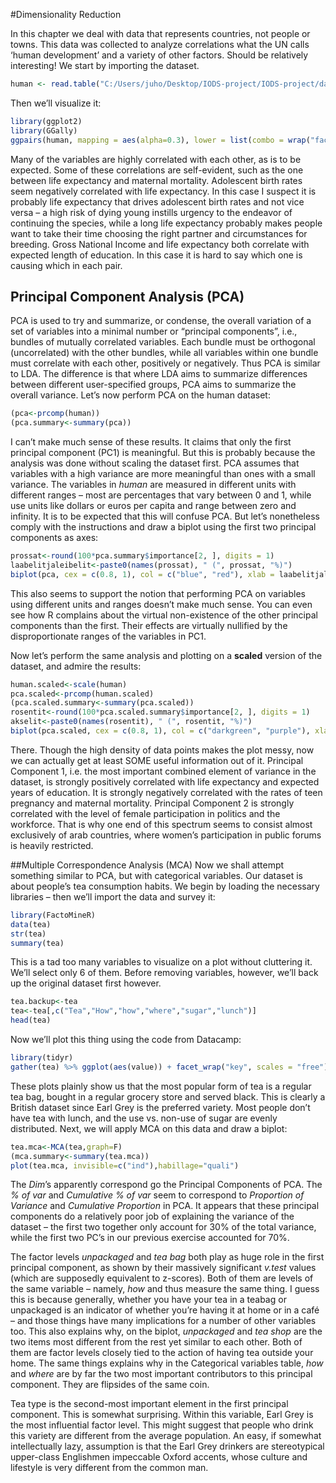 #Dimensionality Reduction
  
  In this chapter we deal with data that represents countries, not people or towns. This data was collected to analyze correlations what the UN calls 'human development' and a variety of other factors. Should be relatively interesting! We start by importing the dataset.
  
```r
human <- read.table("C:/Users/juho/Desktop/IODS-project/IODS-project/data/human.txt", header=T, sep="\t",quote=NULL)
```  
  
  Then we'll visualize it:

```r
library(ggplot2)
library(GGally)
ggpairs(human, mapping = aes(alpha=0.3), lower = list(combo = wrap("facethist", bins = 20))) + theme(axis.text.x = element_text(angle = 45, hjust = 1, size = 8))
```  
  
  Many of the variables are highly correlated with each other, as is to be expected. Some of these correlations are self-evident, such as the one between life expectancy and maternal mortality. Adolescent birth rates seem negatively correlated with life expectancy. In this case I suspect it is probably life expectancy that drives adolescent birth rates and not vice versa -- a high risk of dying young instills urgency to the endeavor of continuing the species, while a long life expectancy probably makes people want to take their time choosing the right partner and circumstances for breeding. Gross National Income and life expectancy both correlate with expected length of education. In this case it is hard to say which one is causing which in each pair.  
  
## Principal Component Analysis (PCA)
PCA is used to try and summarize, or condense, the overall variation of a set of variables into a minimal number or "principal components", i.e., bundles of mutually correlated variables. Each bundle must be orthogonal (uncorrelated) with the other bundles, while all variables within one bundle must correlate with each other, positively or negatively. Thus PCA is similar to LDA. The difference is that where LDA aims to summarize differences between different user-specified groups, PCA aims to summarize the overall variance. Let's now perform PCA on the human dataset:

```r
(pca<-prcomp(human))
(pca.summary<-summary(pca))
```  
  
  I can't make much sense of these results. It claims that only the first principal component (PC1) is meaningful. But this is probably because the analysis was done without scaling the dataset first. PCA assumes that variables with a high variance are more meaningful than ones with a small variance. The variables in _human_ are measured in different units with different ranges -- most are percentages that vary between 0 and 1, while use units like dollars or euros per capita and range between zero and infinity. It is to be expected that this will confuse PCA. But let's nonetheless comply with the instructions and draw a biplot using the first two principal components as axes:
  
```r
prossat<-round(100*pca.summary$importance[2, ], digits = 1)
laabelitjaleibelit<-paste0(names(prossat), " (", prossat, "%)")
biplot(pca, cex = c(0.8, 1), col = c("blue", "red"), xlab = laabelitjaleibelit[1], ylab = laabelitjaleibelit[2], main="Human development (unscaled) by two principal components")
```  
  
  This also seems to support the notion that performing PCA on variables using different units and ranges doesn't make much sense. You can even see how R complains about the virtual non-existence of the other principal components than the first. Their effects are virtually nullified by the disproportionate ranges of the variables in PC1.  
  
  Now let's perform the same analysis and plotting on a __scaled__ version of the dataset, and admire the results:
  
```r
human.scaled<-scale(human)
pca.scaled<-prcomp(human.scaled)
(pca.scaled.summary<-summary(pca.scaled))
rosentit<-round(100*pca.scaled.summary$importance[2, ], digits = 1)
akselit<-paste0(names(rosentit), " (", rosentit, "%)")
biplot(pca.scaled, cex = c(0.8, 1), col = c("darkgreen", "purple"), xlab = akselit[1], ylab = akselit[2], main="Human development (scaled) by two principal components")
```  
  
  There. Though the high density of data points makes the plot messy, now we can actually get at least SOME useful information out of it. Principal Component 1, i.e. the most important combined element of variance in the dataset, is strongly positively correlated with life expectancy and expected years of education. It is strongly negatively correlated with the rates of teen pregnancy and maternal mortality. Principal Component 2 is strongly correlated with the level of female participation in politics and the workforce. That is why one end of this spectrum seems to consist almost exclusively of arab countries, where women's participation in public forums is heavily restricted.

##Multiple Correspondence Analysis (MCA)
Now we shall attempt something similar to PCA, but with categorical variables. Our dataset is about people's tea consumption habits. We begin by loading the necessary libraries -- then we'll import the data and survey it:  
  
  
```r
library(FactoMineR)
data(tea)
str(tea)
summary(tea)
```  
  
  This is a tad too many variables to visualize on a plot without cluttering it. We'll select only 6 of them. Before removing variables, however, we'll back up the original dataset first however.
  
```r
tea.backup<-tea
tea<-tea[,c("Tea","How","how","where","sugar","lunch")]
head(tea)
```  
  
  Now we'll plot this thing using the code from Datacamp:

```r
library(tidyr)
gather(tea) %>% ggplot(aes(value)) + facet_wrap("key", scales = "free") + geom_bar() + theme(axis.text.x = element_text(angle = 45, hjust = 1, size = 8))
```  
  
  These plots plainly show us that the most popular form of tea is a regular tea bag, bought in a regular grocery store and served black. This is clearly a British dataset since Earl Grey is the preferred variety. Most people don't have tea with lunch, and the use vs. non-use of sugar are evenly distributed. Next, we will apply MCA on this data and draw a biplot:
  
```r
tea.mca<-MCA(tea,graph=F) 
(mca.summary<-summary(tea.mca))
plot(tea.mca, invisible=c("ind"),habillage="quali")
```

The _Dim_'s apparently correspond go the Principal Components of PCA. The _% of var_ and _Cumulative % of var_ seem to correspond to _Proportion of Variance_ and _Cumulative Proportion_ in PCA. It appears that these principal components do a relatively poor job of explaining the variance of the dataset -- the first two together only account for 30% of the total variance, while the first two PC's in our previous exercise accounted for 70%.  
  
  The factor levels _unpackaged_ and _tea bag_ both play as huge role in the first principal component, as shown by their massively significant _v.test_ values (which are supposedly equivalent to z-scores). Both of them are levels of the same variable -- namely, _how_ and thus measure the same thing. I guess this is because generally, whether you have your tea in a teabag or unpackaged is an indicator of whether you're having it at home or in a café -- and those things have many implications for a number of other variables too. This also explains why, on the biplot, _unpackaged_ and _tea shop_ are the two items most different from the rest yet similar to each other. Both of them are factor levels closely tied to the action of having tea outside your home. The same things explains why in the Categorical variables table, _how_ and _where_ are by far the two most important contributors to this principal component. They are flipsides of the same coin.  
  
  Tea type is the second-most important element in the first principal component. This is somewhat surprising. Within this variable, Earl Grey is the most influential factor level. This might suggest that people who drink this variety are different from the average population. An easy, if somewhat intellectually lazy, assumption is that the Earl Grey drinkers are stereotypical upper-class Englishmen impeccable Oxford accents, whose culture and lifestyle is very different from the common man.

